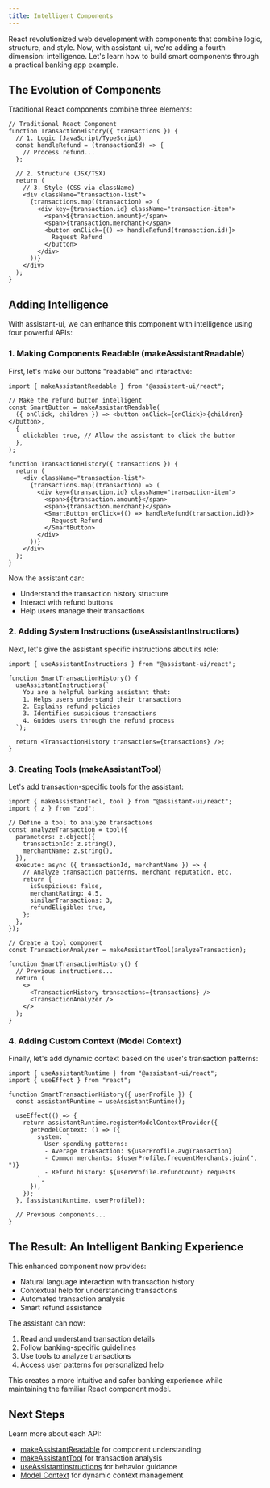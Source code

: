 ```yaml
---
title: Intelligent Components
---
```


React revolutionized web development with components that combine logic, structure, and style. Now, with assistant-ui, we're adding a fourth dimension: intelligence. Let's learn how to build smart components through a practical banking app example.

## The Evolution of Components

Traditional React components combine three elements:

```tsx
// Traditional React Component
function TransactionHistory({ transactions }) {
  // 1. Logic (JavaScript/TypeScript)
  const handleRefund = (transactionId) => {
    // Process refund...
  };

  // 2. Structure (JSX/TSX)
  return (
    // 3. Style (CSS via className)
    <div className="transaction-list">
      {transactions.map((transaction) => (
        <div key={transaction.id} className="transaction-item">
          <span>${transaction.amount}</span>
          <span>{transaction.merchant}</span>
          <button onClick={() => handleRefund(transaction.id)}>
            Request Refund
          </button>
        </div>
      ))}
    </div>
  );
}
```

## Adding Intelligence

With assistant-ui, we can enhance this component with intelligence using four powerful APIs:

### 1. Making Components Readable (makeAssistantReadable)

First, let's make our buttons "readable" and interactive:

```tsx
import { makeAssistantReadable } from "@assistant-ui/react";

// Make the refund button intelligent
const SmartButton = makeAssistantReadable(
  ({ onClick, children }) => <button onClick={onClick}>{children}</button>,
  {
    clickable: true, // Allow the assistant to click the button
  },
);

function TransactionHistory({ transactions }) {
  return (
    <div className="transaction-list">
      {transactions.map((transaction) => (
        <div key={transaction.id} className="transaction-item">
          <span>${transaction.amount}</span>
          <span>{transaction.merchant}</span>
          <SmartButton onClick={() => handleRefund(transaction.id)}>
            Request Refund
          </SmartButton>
        </div>
      ))}
    </div>
  );
}
```

Now the assistant can:

- Understand the transaction history structure
- Interact with refund buttons
- Help users manage their transactions

### 2. Adding System Instructions (useAssistantInstructions)

Next, let's give the assistant specific instructions about its role:

```tsx
import { useAssistantInstructions } from "@assistant-ui/react";

function SmartTransactionHistory() {
  useAssistantInstructions(`
    You are a helpful banking assistant that:
    1. Helps users understand their transactions
    2. Explains refund policies
    3. Identifies suspicious transactions
    4. Guides users through the refund process
  `);

  return <TransactionHistory transactions={transactions} />;
}
```

### 3. Creating Tools (makeAssistantTool)

Let's add transaction-specific tools for the assistant:

```tsx
import { makeAssistantTool, tool } from "@assistant-ui/react";
import { z } from "zod";

// Define a tool to analyze transactions
const analyzeTransaction = tool({
  parameters: z.object({
    transactionId: z.string(),
    merchantName: z.string(),
  }),
  execute: async ({ transactionId, merchantName }) => {
    // Analyze transaction patterns, merchant reputation, etc.
    return {
      isSuspicious: false,
      merchantRating: 4.5,
      similarTransactions: 3,
      refundEligible: true,
    };
  },
});

// Create a tool component
const TransactionAnalyzer = makeAssistantTool(analyzeTransaction);

function SmartTransactionHistory() {
  // Previous instructions...
  return (
    <>
      <TransactionHistory transactions={transactions} />
      <TransactionAnalyzer />
    </>
  );
}
```

### 4. Adding Custom Context (Model Context)

Finally, let's add dynamic context based on the user's transaction patterns:

```tsx
import { useAssistantRuntime } from "@assistant-ui/react";
import { useEffect } from "react";

function SmartTransactionHistory({ userProfile }) {
  const assistantRuntime = useAssistantRuntime();

  useEffect(() => {
    return assistantRuntime.registerModelContextProvider({
      getModelContext: () => ({
        system: `
          User spending patterns:
          - Average transaction: ${userProfile.avgTransaction}
          - Common merchants: ${userProfile.frequentMerchants.join(", ")}
          - Refund history: ${userProfile.refundCount} requests
        `,
      }),
    });
  }, [assistantRuntime, userProfile]);

  // Previous components...
}
```

## The Result: An Intelligent Banking Experience

This enhanced component now provides:

- Natural language interaction with transaction history
- Contextual help for understanding transactions
- Automated transaction analysis
- Smart refund assistance

The assistant can now:

1. Read and understand transaction details
2. Follow banking-specific guidelines
3. Use tools to analyze transactions
4. Access user patterns for personalized help

This creates a more intuitive and safer banking experience while maintaining the familiar React component model.

## Next Steps

Learn more about each API:

- [makeAssistantReadable](make-assistant-readable) for component understanding
- [makeAssistantTool](make-assistant-tool) for transaction analysis
- [useAssistantInstructions](use-assistant-instructions) for behavior guidance
- [Model Context](model-context) for dynamic context management
